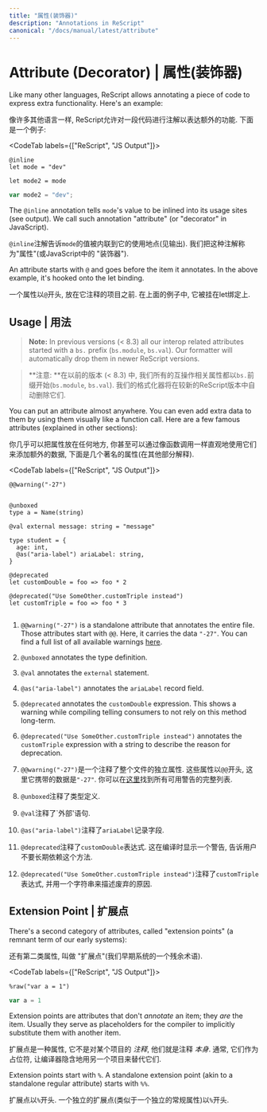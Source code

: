 ```yaml
---
title: "属性(装饰器)"
description: "Annotations in ReScript"
canonical: "/docs/manual/latest/attribute"
---
```


# Attribute (Decorator) | 属性(装饰器)

Like many other languages, ReScript allows annotating a piece of code to express extra functionality. Here's an example:

像许多其他语言一样, ReScript允许对一段代码进行注解以表达额外的功能. 下面是一个例子:

<CodeTab labels={["ReScript", "JS Output"]}>

```res
@inline
let mode = "dev"

let mode2 = mode
```
```js
var mode2 = "dev";
```

</CodeTab>

The `@inline` annotation tells `mode`'s value to be inlined into its usage sites (see output). We call such annotation "attribute" (or "decorator" in JavaScript).

`@inline`注解告诉`mode`的值被内联到它的使用地点(见输出). 我们把这种注解称为"属性"(或JavaScript中的 "装饰器").

An attribute starts with `@` and goes before the item it annotates. In the above example, it's hooked onto the let binding.

一个属性以`@`开头, 放在它注释的项目之前. 在上面的例子中, 它被挂在let绑定上.

## Usage | 用法

> **Note:** In previous versions (< 8.3) all our interop related attributes started with a `bs.` prefix (`bs.module`, `bs.val`). Our formatter will automatically drop them in newer ReScript versions.

> **注意: **在以前的版本 (< 8.3) 中, 我们所有的互操作相关属性都以`bs.`前缀开始(`bs.module`, `bs.val`). 我们的格式化器将在较新的ReScript版本中自动删除它们.

You can put an attribute almost anywhere. You can even add extra data to them by using them visually like a function call. Here are a few famous attributes (explained in other sections):

你几乎可以把属性放在任何地方, 你甚至可以通过像函数调用一样直观地使用它们来添加额外的数据, 下面是几个著名的属性(在其他部分解释).

<CodeTab labels={["ReScript", "JS Output"]}>

```res
@@warning("-27")


@unboxed
type a = Name(string)

@val external message: string = "message"

type student = {
  age: int,
  @as("aria-label") ariaLabel: string,
}

@deprecated
let customDouble = foo => foo * 2

@deprecated("Use SomeOther.customTriple instead")
let customTriple = foo => foo * 3 
```
```js
```

</CodeTab>

1. `@@warning("-27")` is a standalone attribute that annotates the entire file. Those attributes start with `@@`. Here, it carries the data `"-27"`. You can find a full list of all available warnings [here](./warning-numbers).
2. `@unboxed` annotates the type definition.
3. `@val` annotates the `external` statement.
4. `@as("aria-label")` annotates the `ariaLabel` record field.
5. `@deprecated` annotates the `customDouble` expression. This shows a warning while compiling telling consumers to not rely on this method long-term.
6. `@deprecated("Use SomeOther.customTriple instead")` annotates the `customTriple` expression with a string to describe the reason for deprecation.

1. `@@warning("-27")`是一个注释了整个文件的独立属性. 这些属性以`@@`开头, 这里它携带的数据是`"-27"`. 你可以在[这里](./warning-numbers)找到所有可用警告的完整列表.
2. `@unboxed`注释了类型定义.
3. `@val`注释了`外部'语句. 
4. `@as("aria-label")`注释了`ariaLabel`记录字段. 
5. `@deprecated`注释了`customDouble`表达式. 这在编译时显示一个警告, 告诉用户不要长期依赖这个方法.
6. `@deprecated("Use SomeOther.customTriple instead")`注释了`customTriple`表达式, 并用一个字符串来描述废弃的原因.

## Extension Point | 扩展点

There's a second category of attributes, called "extension points" (a remnant term of our early systems):

还有第二类属性, 叫做 "扩展点"(我们早期系统的一个残余术语).

<CodeTab labels={["ReScript", "JS Output"]}>

```res
%raw("var a = 1")
```
```js
var a = 1
```

</CodeTab>

Extension points are attributes that don't _annotate_ an item; they _are_ the item. Usually they serve as placeholders for the compiler to implicitly substitute them with another item.

扩展点是一种属性, 它不是对某个项目的 _注释_, 他们就是注释 _本身_. 通常, 它们作为占位符, 让编译器隐含地用另一个项目来替代它们.

Extension points start with `%`. A standalone extension point (akin to a standalone regular attribute) starts with `%%`.

扩展点以`%`开头. 一个独立的扩展点(类似于一个独立的常规属性)以`%`开头.

